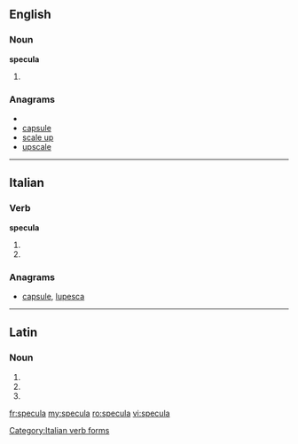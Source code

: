 ==English==

===Noun===
'''specula'''

# {{plural of|[[speculum]]}}

===Anagrams===
* {{alphagram|acelpsu}}
* [[capsule#English|capsule]]
* [[scale up#English|scale up]]
* [[upscale#English|upscale]]

----

==Italian==

===Verb===
'''specula'''

# {{conjugation of|speculare||3|s|pres|ind|lang=it}}
# {{conjugation of|speculare||2|s|imp|lang=it}}

===Anagrams===
* [[capsule#Italian|capsule]], [[lupesca#Italian|lupesca]]

[[Category:Italian verb forms]]

----

==Latin==

===Noun===
{{la-noun-form|specula}}

# {{inflection of|speculum|speculum|nom|p|lang=la}}
# {{inflection of|speculum|speculum|acc|p|lang=la}}
# {{inflection of|speculum|speculum|voc|p|lang=la}}

[[fr:specula]]
[[my:specula]]
[[ro:specula]]
[[vi:specula]]